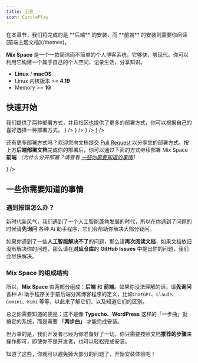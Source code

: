 ```yaml
---
title: 引言
icon: CirclePlay
---
```


<Callout type="warn">
在本章节，我们将完成的是 **后端** 的安装，而 **前端** 的安装则需要你阅读 [前端主题文档](/themes)。
</Callout>

**Mix Space** 是一个一款简洁而不简单的个人博客系统，它够快，够现代。你可以利用它构建一个属于自己的个人空间，记录生活，分享知识。

 
<Accordions>
<Accordion title="系统要求">
 
- **Linux** / **macOS**
- Linux 内核版本 >= **4.19**
- Memory >= **1G**
 
</Accordion>
</Accordions>

## 快速开始

<Callout type="info">
我们提供了两种部署方式，并且社区也提供了更多的部署方式，你可以根据自己的喜好选择一种部署方式。
</Callout>


<Cards>
  <Card title="Docker 部署" href="/docs/core/docker" icon={<UimDocker />} />
  <Card title="进阶部署" href="/docs/core/advanced" icon={<UimStar />} />
  <Card title="社区部署教程" href="/docs/core/community" icon={<FluentPeopleCommunity />} />
  <Card title="相关内容" href="/docs/core/extra" icon={<UilExternalLinkAlt />} />
</Cards>

还有更多部署方式吗？欢迎您向文档提交 [Pull Request](https://github.com/mx-space/docs/pulls) 以分享您的部署方式。按上方**后端部署文档**完成你的部署后，你可以通过下面的方式继续部署 Mix Space **前端** *（为什么分开部署？请查看 [一些你需要知道的事情](#一些你需要知道的事情)）*

<Cards>
  <Card title="浏览前端主题" href="/themes" icon={<UilPaintTool />} />
</Cards>

## 一些你需要知道的事情

### 遇到报错怎么办？

新时代新风气，我们遇到了一个人工智能蓬勃发展的时代，所以在你遇到了问题的时候请**先询问** 各种 Ai 助手程序，它们会帮助你解决大部分疑问。

如果你遇到了一些**人工智能解决不了**的问题，那么请**再次阅读文档**，如果文档依旧没有解决你的问题，那么请在**对应仓库**的 **GitHub Issues** 中提出你的问题，我们会尽快解决。

### Mix Space 的组成结构


<Files>
  <Folder name="Mix Space 系统结构" defaultOpen>
    <Folder name="后端（一般也称为「服务端、Server 端」）" />
    <Folder name="前端（一般也称为「客户端、网页端、Web 端」）" />
  </Folder>
</Files>

所以，**Mix Space** 由两部分组成：**后端** 和 **前端**。如果你没法理解的话，请**先询问** 各种 Ai 助手程序关于前后端分离博客程序的定义，比如`ChatGPT`、`Claude`、`Gemini`、`Kimi` 等等，以此来了解它们、以及知道它们的区别。

总之你需要知道的便是：这不是像 **Typecho**、**WordPress** 这样的「一步曲」就搞定的系统，而是需要 **「两步曲」** 才能完成安装。

但万幸的是，我们开发者已经为你准备好了一切，你只需要按照文档**推荐的步骤**来操作即可，即使你不是开发者，也可以轻松完成安装。

知道了这些，你就可以避免掉大部分的问题了，开始安装体验吧！